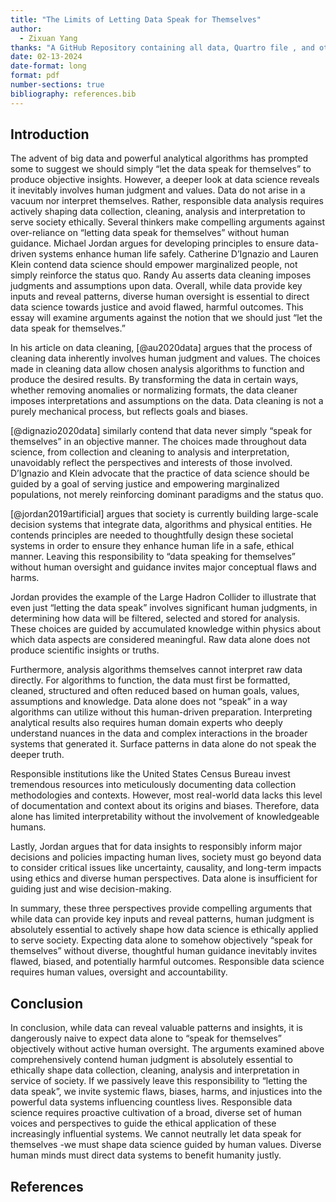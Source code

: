 ---
title: "The Limits of Letting Data Speak for Themselves"
author:
  - Zixuan Yang
thanks: "A GitHub Repository containing all data, Quartro file , and other files used in this investigation is located here: <https://github.com/ZixuanYangFrank/miniessay6>"
date: 02-13-2024
date-format: long
format: pdf
number-sections: true
bibliography: references.bib
---

## Introduction

The advent of big data and powerful analytical algorithms has prompted some to suggest we should simply “let the data speak for themselves” to produce objective insights. However, a deeper look at data science reveals it inevitably involves human judgment and values. Data do not arise in a vacuum nor interpret themselves. Rather, responsible data analysis requires actively shaping data collection, cleaning, analysis and interpretation to serve society ethically. Several thinkers make compelling arguments against over-reliance on “letting data speak for themselves” without human guidance. Michael Jordan argues for developing principles to ensure data-driven systems enhance human life safely. Catherine D’Ignazio and Lauren Klein contend data science should empower marginalized people, not simply reinforce the status quo. Randy Au asserts data cleaning imposes judgments and assumptions upon data. Overall, while data provide key inputs and reveal patterns, diverse human oversight is essential to direct data science towards justice and avoid flawed, harmful outcomes. This essay will examine arguments against the notion that we should just “let the data speak for themselves.”

In his article on data cleaning, [@au2020data] argues that the process of cleaning data inherently involves human judgment and values. The choices made in cleaning data allow chosen analysis algorithms to function and produce the desired results. By transforming the data in certain ways, whether removing anomalies or normalizing formats, the data cleaner imposes interpretations and assumptions on the data. Data cleaning is not a purely mechanical process, but reflects goals and biases.

[@dignazio2020data] similarly contend that data never simply "speak for themselves" in an objective manner. The choices made throughout data science, from collection and cleaning to analysis and interpretation, unavoidably reflect the perspectives and interests of those involved. D'Ignazio and Klein advocate that the practice of data science should be guided by a goal of serving justice and empowering marginalized populations, not merely reinforcing dominant paradigms and the status quo.

[@jordan2019artificial] argues that society is currently building large-scale decision systems that integrate data, algorithms and physical entities. He contends principles are needed to thoughtfully design these societal systems in order to ensure they enhance human life in a safe, ethical manner. Leaving this responsibility to "data speaking for themselves" without human oversight and guidance invites major conceptual flaws and harms.

Jordan provides the example of the Large Hadron Collider to illustrate that even just "letting the data speak" involves significant human judgments, in determining how data will be filtered, selected and stored for analysis. These choices are guided by accumulated knowledge within physics about which data aspects are considered meaningful. Raw data alone does not produce scientific insights or truths.

Furthermore, analysis algorithms themselves cannot interpret raw data directly. For algorithms to function, the data must first be formatted, cleaned, structured and often reduced based on human goals, values, assumptions and knowledge. Data alone does not "speak" in a way algorithms can utilize without this human-driven preparation. Interpreting analytical results also requires human domain experts who deeply understand nuances in the data and complex interactions in the broader systems that generated it. Surface patterns in data alone do not speak the deeper truth.

Responsible institutions like the United States Census Bureau invest tremendous resources into meticulously documenting data collection methodologies and contexts. However, most real-world data lacks this level of documentation and context about its origins and biases. Therefore, data alone has limited interpretability without the involvement of knowledgeable humans.

Lastly, Jordan argues that for data insights to responsibly inform major decisions and policies impacting human lives, society must go beyond data to consider critical issues like uncertainty, causality, and long-term impacts using ethics and diverse human perspectives. Data alone is insufficient for guiding just and wise decision-making.

In summary, these three perspectives provide compelling arguments that while data can provide key inputs and reveal patterns, human judgment is absolutely essential to actively shape how data science is ethically applied to serve society. Expecting data alone to somehow objectively "speak for themselves" without diverse, thoughtful human guidance inevitably invites flawed, biased, and potentially harmful outcomes. Responsible data science requires human values, oversight and accountability.

## Conclusion

In conclusion, while data can reveal valuable patterns and insights, it is dangerously naive to expect data alone to "speak for themselves" objectively without active human oversight. The arguments examined above comprehensively contend human judgment is absolutely essential to ethically shape data collection, cleaning, analysis and interpretation in service of society. If we passively leave this responsibility to "letting the data speak", we invite systemic flaws, biases, harms, and injustices into the powerful data systems influencing countless lives. Responsible data science requires proactive cultivation of a broad, diverse set of human voices and perspectives to guide the ethical application of these increasingly influential systems. We cannot neutrally let data speak for themselves -we must shape data science guided by human values. Diverse human minds must direct data systems to benefit humanity justly.

\newpage

## References
